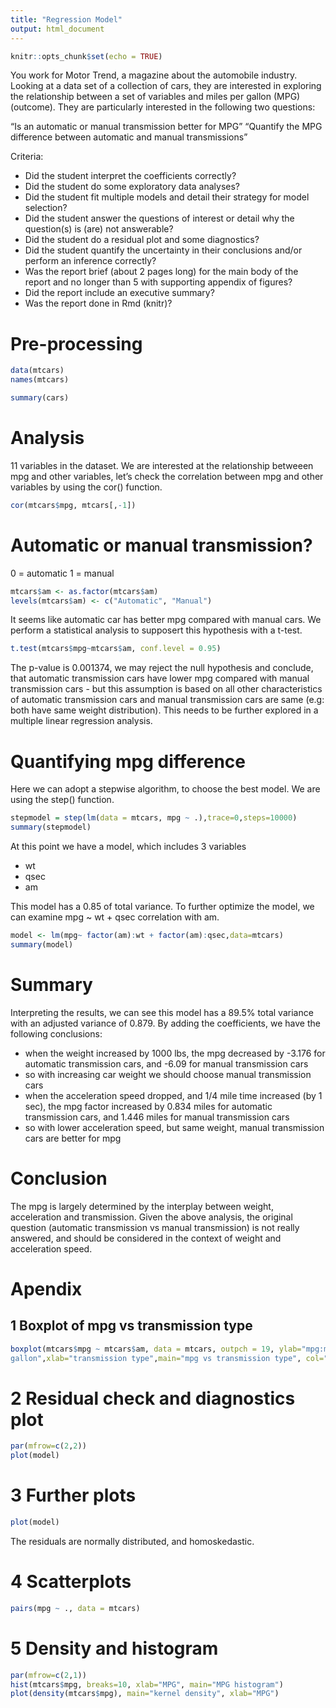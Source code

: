 ```yaml
---
title: "Regression Model"
output: html_document
---
```


```r
knitr::opts_chunk$set(echo = TRUE)
```

You work for Motor Trend, a magazine about the automobile industry. Looking at a data set of a collection of cars, they are interested in exploring the relationship between a set of variables and miles per gallon (MPG) (outcome). They are particularly interested in the following two questions:

“Is an automatic or manual transmission better for MPG”
"Quantify the MPG difference between automatic and manual transmissions"

Criteria:

- Did the student interpret the coefficients correctly?
- Did the student do some exploratory data analyses?
- Did the student fit multiple models and detail their strategy for model selection?
- Did the student answer the questions of interest or detail why the question(s) is (are) not answerable?
- Did the student do a residual plot and some diagnostics?
- Did the student quantify the uncertainty in their conclusions and/or perform an inference correctly?
- Was the report brief (about 2 pages long) for the main body of the report and no longer than 5 with supporting appendix of figures?
- Did the report include an executive summary?
- Was the report done in Rmd (knitr)?

# Pre-processing

```r
data(mtcars)
names(mtcars)
```

```r
summary(cars)
```

# Analysis

11 variables in the dataset. We are interested at the relationship betweeen mpg and other variables, let's check the correlation between mpg and other variables by using the cor() function.


```r
cor(mtcars$mpg, mtcars[,-1])
```

# Automatic or manual transmission?

0 = automatic
1 = manual


```r
mtcars$am <- as.factor(mtcars$am)
levels(mtcars$am) <- c("Automatic", "Manual")
```

It seems like automatic car has better mpg compared with manual cars. We perform a statistical analysis to supposert this hypothesis with a t-test.


```r
t.test(mtcars$mpg~mtcars$am, conf.level = 0.95)
```

The p-value is 0.001374, we may reject the null hypothesis and conclude, that automatic transmission cars have lower mpg compared with manual transmission cars - but this assumption is based on all other characteristics of automatic transmission cars and manual transmission cars are same (e.g: both have same weight distribution). This needs to be further explored in a multiple linear regression analysis.

# Quantifying mpg difference

Here we can adopt a stepwise algorithm, to choose the best model. We are using the step() function.

```r
stepmodel = step(lm(data = mtcars, mpg ~ .),trace=0,steps=10000)
summary(stepmodel)
```

At this point we have a model, which includes 3 variables

- wt
- qsec
- am

This model has a 0.85 of total variance. To further optimize the model, we can examine mpg ~ wt + qsec correlation with am.

```r
model <- lm(mpg~ factor(am):wt + factor(am):qsec,data=mtcars)
summary(model)
```

# Summary

Interpreting the results, we can see this model has a 89.5% total variance with an adjusted variance of 0.879. By adding the coefficients, we have the following conclusions:

- when the weight increased by 1000 lbs, the mpg decreased by -3.176 for automatic transmission cars, and -6.09 for manual transmission cars
- so with increasing car weight we should choose manual transmission cars
- when the acceleration speed dropped, and 1/4 mile time increased (by 1 sec), the mpg factor increased by 0.834 miles for automatic transmission cars, and 1.446 miles for manual transmission cars
- so with lower acceleration speed, but same weight, manual transmission cars are better for mpg

# Conclusion

The mpg is largely determined by the interplay between weight, acceleration and transmission. Given the above analysis, the original question (automatic transmission vs manual transmission) is not really answered, and should be considered in the context of weight and acceleration speed.

# Apendix

## 1 Boxplot of mpg vs transmission type

```r
boxplot(mtcars$mpg ~ mtcars$am, data = mtcars, outpch = 19, ylab="mpg:miles per 
gallon",xlab="transmission type",main="mpg vs transmission type", col="blue")
```

# 2 Residual check and diagnostics plot

```r
par(mfrow=c(2,2))    
plot(model)
```

# 3 Further plots

```r
plot(model)
```

The residuals are normally distributed, and homoskedastic.


# 4 Scatterplots

```r
pairs(mpg ~ ., data = mtcars)
```

# 5 Density and histogram

```r
par(mfrow=c(2,1))
hist(mtcars$mpg, breaks=10, xlab="MPG", main="MPG histogram")
plot(density(mtcars$mpg), main="kernel density", xlab="MPG")
```
